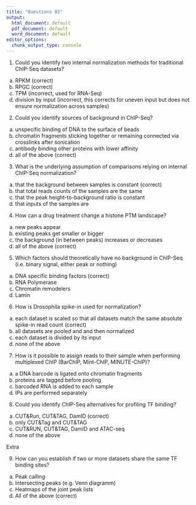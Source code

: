 ```yaml
---
title: "Questions 03"
output:
  html_document: default
  pdf_document: default
  word_document: default
editor_options:
  chunk_output_type: console
---
```


1. Could you identify two internal normalization methods for traditional ChIP-Seq datasets?
a) RPKM (correct)
b) RPGC (correct)
c) TPM (incorrect, used for RNA-Seq)
d) division by input (incorrect, this corrects for uneven input but does not ensure normalization across samples)

2. Could you identify sources of background in ChIP-Seq?
a) unspecific binding of DNA to the surface of beads
b) chromatin fragments sticking together or remaining connected via crosslinks after sonication
c) antibody binding other proteins with lower affinity
d) all of the above (correct)

3. What is the underlying assumption of comparisons relying on internal ChIP-Seq normalization?
a) that the background between samples is constant (correct)
b) that total reads counts of the samples are the same
c) that the peak height-to-background ratio is constant
d) that inputs of the samples are 

4. How can a drug treatment change a histone PTM landscape?
a) new peaks appear
b) existing peaks get smaller or bigger
c) the background (in between peaks) increases or decreases
d) all of the above (correct)

5. Which factors should theoretically have no background in ChIP-Seq (i.e. binary signal, either peak or nothing)
a) DNA specific binding factors (correct)
b) RNA Polymerase
c) Chromatin remodelers
d) Lamin

6. How is Drosophila spike-in used for normalization?
a) each dataset is scaled so that all datasets match the same absolute spike-in read count (correct)
b) all datasets are pooled and and then normalized
c) each dataset is divided by its input
d) none of the above

7. How is it possible to assign reads to their sample when performing multiplexed ChIP (BarChIP, Mint-ChIP, MINUTE-ChIP)?
a) a DNA barcode is ligated onto chromatin fragments
b) proteins are tagged before pooling
c) barcoded RNA is added to each sample
d) IPs are performed separately

8. Could you identify ChIP-Seq alternatives for profiling TF binding?
a) CUT&Run, CUT&TAG, DamID (correct)
b) only CUT&Tag and CUT&TAG
c) CUT&RUN, CUT&TAG, DamID and ATAC-seq 
d) none of the above


Extra 

9. How can you establish if two or more datasets share the same TF binding sites?
a) Peak calling
b) Intersecting peaks (e.g. Venn diagramm)
c) Heatmaps of the joint peak lists
d) All of the above (correct)